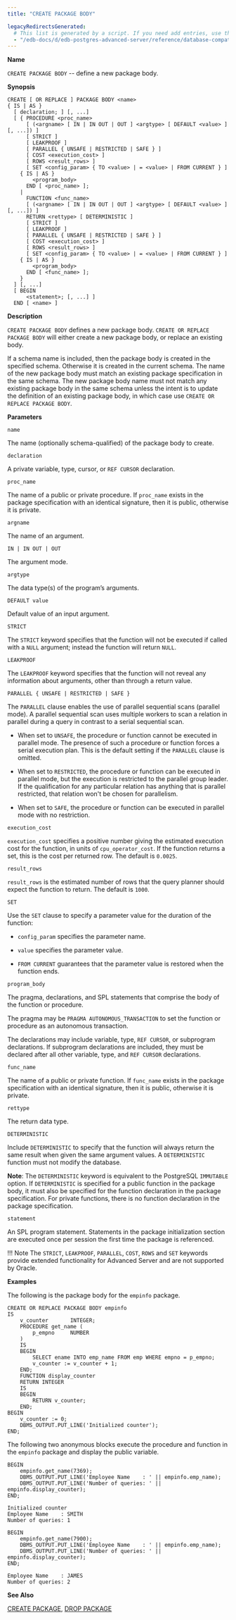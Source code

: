 ```yaml
---
title: "CREATE PACKAGE BODY"

legacyRedirectsGenerated:
  # This list is generated by a script. If you need add entries, use the `legacyRedirects` key.
  - "/edb-docs/d/edb-postgres-advanced-server/reference/database-compatibility-for-oracle-developers-reference-guide/12/Database_Compatibility_for_Oracle_Developers_Reference_Guide.1.041.html"
---
```


<div id="create_package_body" class="registered_link"></div>

**Name**

`CREATE PACKAGE BODY` -- define a new package body.

**Synopsis**

```text
CREATE [ OR REPLACE ] PACKAGE BODY <name>
{ IS | AS }
  [ declaration; ] [, ...]
  [ { PROCEDURE <proc_name>
      [ (<argname> [ IN | IN OUT | OUT ] <argtype> [ DEFAULT <value> ] [, ...]) ]
      [ STRICT ]
      [ LEAKPROOF ]
      [ PARALLEL { UNSAFE | RESTRICTED | SAFE } ]
      [ COST <execution_cost> ]
      [ ROWS <result_rows> ]
      [ SET <config_param> { TO <value> | = <value> | FROM CURRENT } ]
    { IS | AS }
        <program_body>
      END [ <proc_name> ];
    |
      FUNCTION <func_name>
      [ (<argname> [ IN | IN OUT | OUT ] <argtype> [ DEFAULT <value> ] [, ...]) ]
      RETURN <rettype> [ DETERMINISTIC ]
      [ STRICT ]
      [ LEAKPROOF ]
      [ PARALLEL { UNSAFE | RESTRICTED | SAFE } ]
      [ COST <execution_cost> ]
      [ ROWS <result_rows> ]
      [ SET <config_param> { TO <value> | = <value> | FROM CURRENT } ]
    { IS | AS }
        <program_body>
      END [ <func_name> ];
    }
  ] [, ...]
  [ BEGIN
      <statement>; [, ...] ]
  END [ <name> ]
```

**Description**

`CREATE PACKAGE BODY` defines a new package body. `CREATE OR REPLACE PACKAGE BODY` will either create a new package body, or replace an existing body.

If a schema name is included, then the package body is created in the specified schema. Otherwise it is created in the current schema. The name of the new package body must match an existing package specification in the same schema. The new package body name must not match any existing package body in the same schema unless the intent is to update the definition of an existing package body, in which case use `CREATE OR REPLACE PACKAGE BODY`.

**Parameters**

`name`

 The name (optionally schema-qualified) of the package body to create.

`declaration`

 A private variable, type, cursor, or `REF CURSOR` declaration.

`proc_name`

 The name of a public or private procedure. If `proc_name` exists in the package specification with an identical signature, then it is public, otherwise it is private.

`argname`

 The name of an argument.

`IN | IN OUT | OUT`

 The argument mode.

`argtype`

 The data type(s) of the program’s arguments.

`DEFAULT value`

 Default value of an input argument.

`STRICT`

 The `STRICT` keyword specifies that the function will not be executed if called with a `NULL` argument; instead the function will return `NULL`.

`LEAKPROOF`

 The `LEAKPROOF` keyword specifies that the function will not reveal any information about arguments, other than through a return value.

`PARALLEL { UNSAFE | RESTRICTED | SAFE }`

 The `PARALLEL` clause enables the use of parallel sequential scans (parallel mode). A parallel sequential scan uses multiple workers to scan a relation in parallel during a query in contrast to a serial sequential scan.

-   When set to `UNSAFE`, the procedure or function cannot be executed in parallel mode. The presence of such a procedure or function forces a serial execution plan. This is the default setting if the `PARALLEL` clause is omitted.

-   When set to `RESTRICTED`, the procedure or function can be executed in parallel mode, but the execution is restricted to the parallel group leader. If the qualification for any particular relation has anything that is parallel restricted, that relation won't be chosen for parallelism.

-   When set to `SAFE`, the procedure or function can be executed in parallel mode with no restriction.

`execution_cost`

 `execution_cost` specifies a positive number giving the estimated execution cost for the function, in units of `cpu_operator_cost`. If the function returns a set, this is the cost per returned row. The default is `0.0025`.

`result_rows`

 `result_rows` is the estimated number of rows that the query planner should expect the function to return. The default is `1000`.

`SET`

 Use the `SET` clause to specify a parameter value for the duration of the function:

-   `config_param` specifies the parameter name.

-   `value` specifies the parameter value.

-   `FROM CURRENT` guarantees that the parameter value is restored when the function ends.

`program_body`

 The pragma, declarations, and SPL statements that comprise the body of the function or procedure.

 The pragma may be `PRAGMA AUTONOMOUS_TRANSACTION` to set the function or procedure as an autonomous transaction.

 The declarations may include variable, type, `REF CURSOR`, or subprogram declarations. If subprogram declarations are included, they must be declared after all other variable, type, and `REF CURSOR` declarations.

`func_name`

 The name of a public or private function. If `func_name` exists in the package specification with an identical signature, then it is public, otherwise it is private.

`rettype`

 The return data type.

`DETERMINISTIC`

 Include `DETERMINISTIC` to specify that the function will always return the same result when given the same argument values. A `DETERMINISTIC` function must not modify the database.

 **Note**: The `DETERMINISTIC` keyword is equivalent to the PostgreSQL `IMMUTABLE` option. If `DETERMINISTIC` is specified for a public function in the package body, it must also be specified for the function declaration in the package specification. For private functions, there is no function declaration in the package specification.

`statement`

 An SPL program statement. Statements in the package initialization section are executed once per session the first time the package is referenced.

!!! Note
    The `STRICT`, `LEAKPROOF`, `PARALLEL`, `COST`, `ROWS` and `SET` keywords provide extended functionality for Advanced Server and are not supported by Oracle.

**Examples**

The following is the package body for the `empinfo` package.

```text
CREATE OR REPLACE PACKAGE BODY empinfo
IS
    v_counter       INTEGER;
    PROCEDURE get_name (
        p_empno     NUMBER
    )
    IS
    BEGIN
        SELECT ename INTO emp_name FROM emp WHERE empno = p_empno;
        v_counter := v_counter + 1;
    END;
    FUNCTION display_counter
    RETURN INTEGER
    IS
    BEGIN
        RETURN v_counter;
    END;
BEGIN
    v_counter := 0;
    DBMS_OUTPUT.PUT_LINE('Initialized counter');
END;
```

The following two anonymous blocks execute the procedure and function in the `empinfo` package and display the public variable.

```text
BEGIN
    empinfo.get_name(7369);
    DBMS_OUTPUT.PUT_LINE('Employee Name    : ' || empinfo.emp_name);
    DBMS_OUTPUT.PUT_LINE('Number of queries: ' || empinfo.display_counter);
END;

Initialized counter
Employee Name    : SMITH
Number of queries: 1

BEGIN
    empinfo.get_name(7900);
    DBMS_OUTPUT.PUT_LINE('Employee Name    : ' || empinfo.emp_name);
    DBMS_OUTPUT.PUT_LINE('Number of queries: ' || empinfo.display_counter);
END;

Employee Name    : JAMES
Number of queries: 2
```

**See Also**

[CREATE PACKAGE](26_create_package/#create_package), [DROP PACKAGE](49_drop_package/#drop_package)
